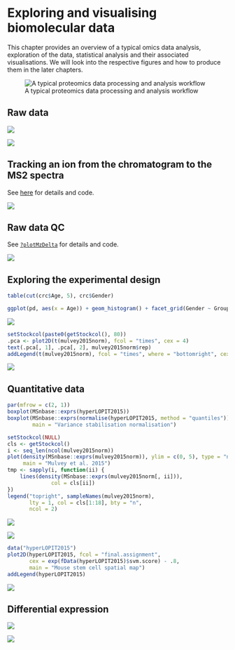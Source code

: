 # Exploring and visualising biomolecular data

This chapter provides an overview of a typical omics data analysis,
exploration of the data, statistical analysis and their associated
visualisations. We will look into the respective figures and how to
produce them in the later chapters.

![A typical proteomics data processing and analysis workflow](./img/qprotda-with-plots.png)



## Raw data {-}

![](./img/chr.png)

![](https://lgatto.github.io/RforProteomics/articles/figures/msanim1.gif)

## Tracking an ion from the chromatogram to the MS2 spectra {-}

See [here](https://lgatto.github.io/RforProteomics/articles/RProtVis.html#visualising-mass-spectrometry-data) for details and code.

![](https://lgatto.github.io/RforProteomics/articles/RProtVis_files/figure-html/msdetailsplot-1.png)

## Raw data QC {-}

See [`?plotMzDelta`](https://lgatto.github.io/MSnbase/reference/plotMzDelta-methods.html) for details and code.

![](./img/mzdelta.png)


## Exploring the experimental design {-}

```r
table(cut(crc$Age, 5), crc$Gender)
```

```r
ggplot(pd, aes(x = Age)) + geom_histogram() + facet_grid(Gender ~ Group)
```

![](./img/niprg.png)


```r
setStockcol(paste0(getStockcol(), 80))
.pca <- plot2D(t(mulvey2015norm), fcol = "times", cex = 4)
text(.pca[, 1], .pca[, 2], mulvey2015norm$rep)
addLegend(t(mulvey2015norm), fcol = "times", where = "bottomright", cex = 2)
```

![](https://lgatto.github.io/VisualisingBiomolecularData/VisualisingBiomolecularData_files/figure-html/complexheatmap-1.png)

## Quantitative data {-}

```r
par(mfrow = c(2, 1))
boxplot(MSnbase::exprs(hyperLOPIT2015))
boxplot(MSnbase::exprs(normalise(hyperLOPIT2015, method = "quantiles")),
		main = "Variance stabilisation normalisation")
```

```r
setStockcol(NULL)
cls <- getStockcol()
i <- seq_len(ncol(mulvey2015norm))
plot(density(MSnbase::exprs(mulvey2015norm)), ylim = c(0, 5), type = "n",
	 main = "Mulvey et al. 2015")
tmp <- sapply(i, function(ii) {
	lines(density(MSnbase::exprs(mulvey2015norm[, ii])),
			  col = cls[ii])
})
legend("topright", sampleNames(mulvey2015norm),
	   lty = 1, col = cls[1:18], bty = "n",
	   ncol = 2)
```

![](./img/pmic0015-1375-f2.jpg)

![](https://lgatto.github.io/VisualisingBiomolecularData/img/kmeans-mulvey-2.png)


```r
data("hyperLOPIT2015")
plot2D(hyperLOPIT2015, fcol = "final.assignment",
	   cex = exp(fData(hyperLOPIT2015)$svm.score) - .8,
	   main = "Mouse stem cell spatial map")
addLegend(hyperLOPIT2015)
```

![](https://lgatto.github.io/VisualisingBiomolecularData/VisualisingBiomolecularData_files/figure-html/na-2.png)

## Differential expression {-}

![](https://lgatto.github.io/VisualisingBiomolecularData/VisualisingBiomolecularData_files/figure-html/histpv-1.png)

![](https://lgatto.github.io/VisualisingBiomolecularData/VisualisingBiomolecularData_files/figure-html/volc3-1.png)
